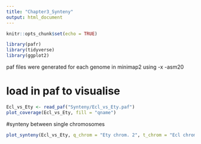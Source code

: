 ```yaml
---
title: "Chapter3_Synteny"
output: html_document
---
```


```r
knitr::opts_chunk$set(echo = TRUE)
```

```r
library(pafr)
library(tidyverse)
library(ggplot2)
```

paf files were generated for each genome in minimap2 using -x -asm20

# load in paf to visualise
```r
Ecl_vs_Ety <- read_paf("Synteny/Ecl_vs_Ety.paf")
plot_coverage(Ecl_vs_Ety, fill = "qname")
```

#synteny between single chromosomes
```r
plot_synteny(Ecl_vs_Ety, q_chrom = "Ety chrom. 2", t_chrom = "Ecl chrom. 2")
```
